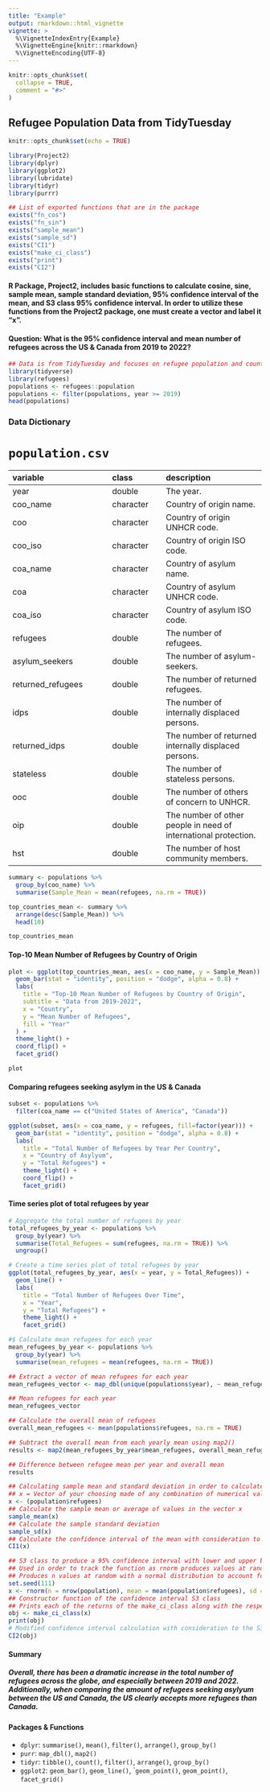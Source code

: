 ```yaml
---
title: "Example"
output: rmarkdown::html_vignette
vignette: >
  %\VignetteIndexEntry{Example}
  %\VignetteEngine{knitr::rmarkdown}
  %\VignetteEncoding{UTF-8}
---
```



```r
knitr::opts_chunk$set(
  collapse = TRUE,
  comment = "#>"
)
```

## Refugee Population Data from TidyTuesday

```r
knitr::opts_chunk$set(echo = TRUE)
```

```r
library(Project2)
library(dplyr)
library(ggplot2)
library(lubridate)
library(tidyr)
library(purrr)
```


```r
## List of exported functions that are in the package
exists("fn_cos")
exists("fn_sin")
exists("sample_mean")
exists("sample_sd")
exists("CI1")
exists("make_ci_class")
exists("print")
exists("CI2")
```

#### R Package, Project2, includes basic functions to calculate cosine, sine, sample mean, sample standard deviation, 95% confidence interval of the mean, and S3 class 95% confidence interval. In order to utilize these functions from the Project2 package, one must create a vector and label it "x". 

#### Question: What is the 95% confidence interval and mean number of refugees across the US & Canada from 2019 to 2022?

```r
## Data is from TidyTuesday and focuses on refugee population and country of asylum data.
library(tidyverse)
library(refugees)
populations <- refugees::population
populations <- filter(populations, year >= 2019)
head(populations)

```

### Data Dictionary

# `population.csv`

|variable          |class     |description       |
|:-----------------|:---------|:-----------------|
|year              |double    |The year.              |
|coo_name          |character |Country of origin name.        |
|coo               |character |Country of origin UNHCR code.   |
|coo_iso           |character |Country of origin ISO code.  |
|coa_name          |character |Country of asylum name.    |
|coa               |character |Country of asylum UNHCR code.  |
|coa_iso           |character |Country of asylum ISO code.    |
|refugees          |double    |The number of refugees.   |
|asylum_seekers    |double    |The number of asylum-seekers.  |
|returned_refugees |double    |The number of returned refugees. |
|idps              |double    |The number of internally displaced persons.     |
|returned_idps     |double    |The number of returned internally displaced persons.  |
|stateless         |double    |The number of stateless persons.  |
|ooc               |double    |The number of others of concern to UNHCR.   |
|oip               |double    |The number of other people in need of international protection.     |
|hst               |double    |The number of host community members.     |


```r
summary <- populations %>%
  group_by(coo_name) %>%
  summarise(Sample_Mean = mean(refugees, na.rm = TRUE))

top_countries_mean <- summary %>%
  arrange(desc(Sample_Mean)) %>%
  head(10) 

top_countries_mean
```

#### Top-10 Mean Number of Refugees by Country of Origin

```r
plot <- ggplot(top_countries_mean, aes(x = coo_name, y = Sample_Mean)) +
  geom_bar(stat = "identity", position = "dodge", alpha = 0.8) +
  labs(
    title = "Top-10 Mean Number of Refugees by Country of Origin",
    subtitle = "Data from 2019-2022",
    x = "Country",
    y = "Mean Number of Refugees",
    fill = "Year"
  ) +
  theme_light() +
  coord_flip() +
  facet_grid()

plot
```

#### Comparing refugees seeking asylym in the US & Canada

```r
subset <- populations %>%
  filter(coa_name == c("United States of America", "Canada")) 

ggplot(subset, aes(x = coa_name, y = refugees, fill=factor(year))) +
  geom_bar(stat = "identity", position = "dodge", alpha = 0.8) +
  labs(
    title = "Total Number of Refugees by Year Per Country",
    x = "Country of Asylyum",
    y = "Total Refugees") +  
    theme_light() +
    coord_flip() +
    facet_grid()

```


#### Time series plot of total refugees by year

```r
# Aggregate the total number of refugees by year
total_refugees_by_year <- populations %>%
  group_by(year) %>%
  summarise(Total_Refugees = sum(refugees, na.rm = TRUE)) %>%
  ungroup()

# Create a time series plot of total refugees by year
ggplot(total_refugees_by_year, aes(x = year, y = Total_Refugees)) +
  geom_line() +
  labs(
    title = "Total Number of Refugees Over Time",
    x = "Year",
    y = "Total Refugees") +
    theme_light() +
    facet_grid()
```

```r
#$ Calculate mean refugees for each year
mean_refugees_by_year <- populations %>%
  group_by(year) %>%
  summarise(mean_refugees = mean(refugees, na.rm = TRUE))

## Extract a vector of mean refugees for each year
mean_refugees_vector <- map_dbl(unique(populations$year), ~ mean_refugees_by_year$mean_refugees[mean_refugees_by_year$year == .x])

## Mean refugees for each year
mean_refugees_vector

## Calculate the overall mean of refugees
overall_mean_refugees <- mean(populations$refugees, na.rm = TRUE)

## Subtract the overall mean from each yearly mean using map2()
results <- map2(mean_refugees_by_year$mean_refugees, overall_mean_refugees, `-`)

## Difference between refugee mean per year and overall mean
results

```


```r
## Calculating sample mean and standard deviation in order to calculate the 95% confidence interval
## x = Vector of your choosing made of any combination of numerical values. In this case, it's the winner's marathon times.
x <- (population$refugees)
## Calculate the sample mean or average of values in the vector x
sample_mean(x)
## Calculate the sample standard deviation
sample_sd(x)
## Calculate the confidence interval of the mean with consideration to marginal errors. Function produces the lower and upper bound of the mean.
CI1(x)
```


```r
## S3 class to produce a 95% confidence interval with lower and upper bounds.
## Used in order to track the function as rnorm produces values at random using the mean and standard deviation from the winning marathon times in hours
## Produces n values at random with a normal distribution to account for all data points in the winners dataset
set.seed(111)
x <- rnorm(n = nrow(population), mean = mean(population$refugees), sd = sd(population$refugees))
## Constructor function of the confidence interval S3 class
## Prints each of the returns of the make_ci_class along with the respective value 
obj <- make_ci_class(x)
print(obj)
# Modified confidence interval calculation with consideration to the S3 confidence interval class
CI2(obj)
```

#### Summary 
##### Overall, there has been a dramatic increase in the total number of refugees across the globe, and especially between 2019 and 2022. Additionally, when comparing the amount of refugees seeking asylyum between the US and Canada, the US clearly accepts more refugees than Canada.

#### Packages & Functions

- `dplyr`: `summarise()`, `mean()`, `filter()`, `arrange()`, `group_by()`
- `purr`: `map_dbl()`, `map2()`
- `tidyr`: `tibble()`, `count()`, `filter()`, `arrange()`, `group_by()`
- `ggplot2`: `geom_bar()`, `geom_line()`, ``geom_point()`, `geom_point()`, `facet_grid()`
